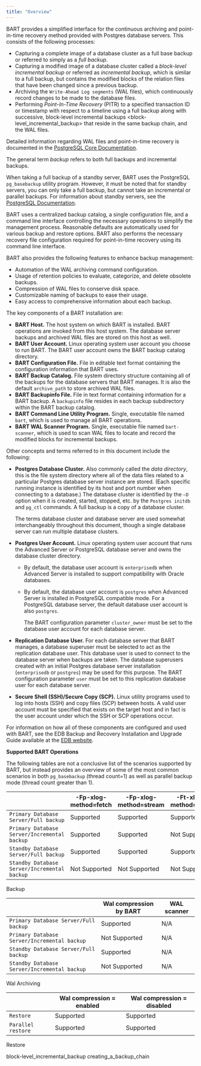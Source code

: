 ```yaml
---
title: "Overview"
---
```


<div id="overview" class="registered_link"></div>


BART provides a simplified interface for the continuous archiving and point-in-time recovery method provided with Postgres database servers. This consists of the following processes:

-   Capturing a complete image of a database cluster as a full base backup or referred to simply as a *full backup*.
-   Capturing a modified image of a database cluster called a *block-level incremental backup* or referred as *incremental backup*, which is similar to a full backup, but contains the modified blocks of the relation files that have been changed since a previous backup.
-   Archiving the `Write-Ahead Log segments` (WAL files), which continuously record changes to be made to the database files.
-   Performing *Point-In-Time Recovery* (PITR) to a specified transaction ID or timestamp with respect to a timeline using a full backup along with successive, <span class="title-ref">block-level incremental backups &lt;block-level\_incremental\_backup&gt;</span> that reside in the same backup chain, and the WAL files.

Detailed information regarding WAL files and point-in-time recovery is documented in the [PostgreSQL Core Documentation](https://www.postgresql.org/docs/current/static/continuous-archiving.html).

The general term *backup* refers to both full backups and incremental backups.

When taking a full backup of a standby server, BART uses the PostgreSQL `pg_basebackup` utility program. However, it must be noted that for standby servers, you can only take a full backup, but cannot take an incremental or parallel backups. For information about standby servers, see the [PostgreSQL Documentation](https://www.postgresql.org/docs/current/static/high-availability.html).

BART uses a centralized backup catalog, a single configuration file, and a command line interface controlling the necessary operations to simplify the management process. Reasonable defaults are automatically used for various backup and restore options. BART also performs the necessary recovery file configuration required for point-in-time recovery using its command line interface.

BART also provides the following features to enhance backup management:

-   Automation of the WAL archiving command configuration.
-   Usage of retention policies to evaluate, categorize, and delete obsolete backups.
-   Compression of WAL files to conserve disk space.
-   Customizable naming of backups to ease their usage.
-   Easy access to comprehensive information about each backup.

The key components of a BART installation are:

-   **BART Host.** The host system on which BART is installed. BART operations are invoked from this host system. The database server backups and archived WAL files are stored on this host as well.
-   **BART User Account.** Linux operating system user account you choose to run BART. The BART user account owns the BART backup catalog directory.
-   **BART Configuration File.** File in editable text format containing the configuration information that BART uses.
-   **BART Backup Catalog.** File system directory structure containing all of the backups for the database servers that BART manages. It is also the default `archive_path` to store archived WAL files.
-   **BART Backupinfo File.** File in text format containing information for a BART backup. A `backupinfo` file resides in each backup subdirectory within the BART backup catalog.
-   **BART Command Line Utility Program.** Single, executable file named `bart`, which is used to manage all BART operations.
-   **BART WAL Scanner Program.** Single, executable file named `bart-scanner`, which is used to scan WAL files to locate and record the modified blocks for incremental backups.

Other concepts and terms referred to in this document include the following:

-   **Postgres Database Cluster.** Also commonly called the *data directory*, this is the file system directory where all of the data files related to a particular Postgres database server instance are stored. (Each specific running instance is identified by its host and port number when connecting to a database.) The database cluster is identified by the `–D` option when it is created, started, stopped, etc. by the `Postgres initdb` and `pg_ctl` commands. A full backup is a copy of a database cluster.

    The terms database cluster and database server are used somewhat interchangeably throughout this document, though a single database server can run multiple database clusters.

-   **Postgres User Account.** Linux operating system user account that runs the Advanced Server or PostgreSQL database server and owns the database cluster directory.

    -   By default, the database user account is `enterprisedb` when Advanced Server is installed to support compatibility with Oracle databases.

    -   By default, the database user account is `postgres` when Advanced Server is installed in PostgreSQL compatible mode. For a PostgreSQL database server, the default database user account is also `postgres`.

        The BART configuration parameter `cluster_owner` must be set to the database user account for each database server.

-   **Replication Database User.** For each database server that BART manages, a database superuser must be selected to act as the replication database user. This database user is used to connect to the database server when backups are taken. The database superusers created with an initial Postgres database server installation (`enterprisedb` or `postgres`) may be used for this purpose. The BART configuration parameter `user` must be set to this replication database user for each database server.

-   **Secure Shell (SSH)/Secure Copy (SCP).** Linux utility programs used to log into hosts (SSH) and copy files (SCP) between hosts. A valid user account must be specified that exists on the target host and in fact is the user account under which the SSH or SCP operations occur.

For information on how all of these components are configured and used with BART, see the EDB Backup and Recovery Installation and Upgrade Guide available at the [EDB website](https://www.enterprisedb.com/edb-docs/).

**Supported BART Operations**

The following tables are not a conclusive list of the scenarios supported by BART, but instead provides an overview of some of the most common scenarios in both `pg_basebackup` (thread count=1) as well as parallel backup mode (thread count greater than 1).

|                                              | -Fp-xlog-method=fetch | -Fp-xlog-method=stream | -Ft-xlog-method=fetch | -Ft-xlog-method=stream |
|----------------------------------------------|-----------------------|------------------------|-----------------------|------------------------|
| `Primary Database Server/Full backup`        | Supported             | Supported              | Supported             | Supported              |
| `Primary Database Server/Incremental backup` | Supported             | Supported              | Not Supported         | Not Supported          |
| `Standby Database Server/Full backup`        | Supported             | Supported              | Supported             | Supported              |
| `Standby Database Server/Incremental backup` | Not Supported         | Not Supported          | Not Supported         | Not Supported          |

Backup

|                                              | Wal compression by BART | WAL scanner |
|----------------------------------------------|-------------------------|-------------|
| `Primary Database Server/Full backup`        | Supported               | N/A         |
| `Primary Database Server/Incremental backup` | Not Supported           | N/A         |
| `Standby Database Server/Full backup`        | Supported               | N/A         |
| `Standby Database Server/Incremental backup` | Not Supported           | N/A         |

Wal Archiving

|                    | Wal compression = enabled | Wal compression = disabled |
|--------------------|---------------------------|----------------------------|
| `Restore`          | Supported                 | Supported                  |
| `Parallel restore` | Supported                 | Supported                  |

Restore

<div class="toctree" maxdepth="3">

block-level\_incremental\_backup creating\_a\_backup\_chain

</div>
